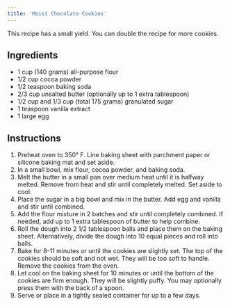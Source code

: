 ```yaml
---
title: 'Moist Chocolate Cookies'
---
```


<Tip>
This recipe has a small yield. You can double the recipe for more cookies.
</Tip>

## Ingredients

- 1 cup (140 grams) all-purpose flour
- 1/2 cup cocoa powder
- 1/2 teaspoon baking soda
- 2/3 cup unsalted butter (optionally up to 1 extra tablespoon)
- 1/2 cup and 1/3 cup (total 175 grams) granulated sugar
- 1 teaspoon vanilla extract
- 1 large egg

## Instructions

1. Preheat oven to 350° F. Line baking sheet with parchment paper or silicone baking mat and set aside.
2. In a small bowl, mix flour, cocoa powder, and baking soda.
3. Melt the butter in a small pan over medium heat until it is halfway melted. Remove from heat and stir until completely melted. Set aside to cool.
4. Place the sugar in a big bowl and mix in the butter. Add egg and vanilla and stir until combined.
5. Add the flour mixture in 2 batches and stir until completely combined. If needed, add up to 1 extra tablespoon of butter to help combine.
6. Roll the dough into 2 1/2 tablespoon balls and place them on the baking sheet. Alternatively, divide the dough into 10 equal pieces and roll into balls.
7. Bake for 8-11 minutes or until the cookies are slightly set. The top of the cookies should be soft and not wet. They will be too soft to handle. Remove the cookies from the oven.
8. Let cool on the baking sheet for 10 minutes or until the bottom of the cookies are firm enough. They will be slightly puffy. You may optionally press them with the back of a spoon.
9. Serve or place in a tightly sealed container for up to a few days.
